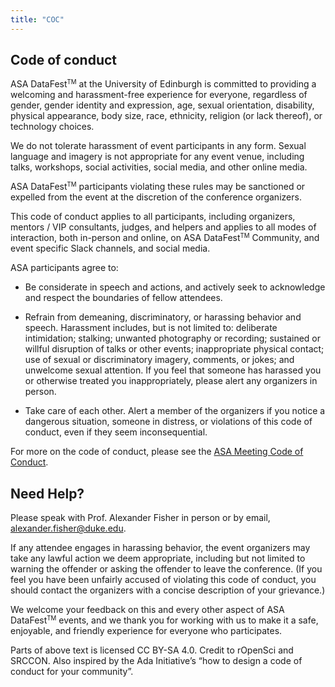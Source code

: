 ```yaml
---
title: "COC"
---
```


## Code of conduct


ASA DataFest<small><sup>TM</sup></small> at the University of Edinburgh is committed to providing a welcoming and harassment-free experience for everyone, regardless of gender, gender identity and expression, age, sexual orientation, disability, physical appearance, body size, race, ethnicity, religion (or lack thereof), or technology choices. 

We do not tolerate harassment of event participants in any form. 
Sexual language and imagery is not appropriate for any event venue, including talks, workshops, social activities, social media, and other online media. 

ASA DataFest<small><sup>TM</sup></small> participants violating these rules may be sanctioned or expelled from the event at the discretion of the conference organizers.

This code of conduct applies to all participants, including organizers, mentors / VIP consultants, judges, and helpers and applies to all modes of interaction, both in-person and online, on ASA DataFest<small><sup>TM</sup></small> Community, and event specific Slack channels, and social media.

ASA participants agree to:

- Be considerate in speech and actions, and actively seek to acknowledge and respect the boundaries of fellow attendees.

- Refrain from demeaning, discriminatory, or harassing behavior and speech. Harassment includes, but is not limited to: deliberate intimidation; stalking; unwanted photography or recording; sustained or willful disruption of talks or other events; inappropriate physical contact; use of sexual or discriminatory imagery, comments, or jokes; and unwelcome sexual attention. If you feel that someone has harassed you or otherwise treated you inappropriately, please alert any organizers in person.

- Take care of each other. Alert a member of the organizers if you notice a dangerous situation, someone in distress, or violations of this code of conduct, even if they seem inconsequential.

For more on the code of conduct, please see the [ASA Meeting Code of Conduct](https://www.amstat.org/ASA/Meetings/Meeting-Conduct-Policy.aspx?hkey=cd6c7609-5d24-4f07-b0e3-8606ca98de47).

## Need Help?

Please speak with Prof. Alexander Fisher in person or by email, [alexander.fisher@duke.edu](mailto:alexander.fisher@duke.edu).

If any attendee engages in harassing behavior, the event organizers may take any lawful action we deem appropriate, including but not limited to warning the offender or asking the offender to leave the conference. (If you feel you have been unfairly accused of violating this code of conduct, you should contact the organizers with a concise description of your grievance.)

We welcome your feedback on this and every other aspect of ASA DataFest<small><sup>TM</sup></small> events, and we thank you for working with us to make it a safe, enjoyable, and friendly experience for everyone who participates.

Parts of above text is licensed CC BY-SA 4.0. Credit to rOpenSci and SRCCON. Also inspired by the Ada Initiative’s "how to design a code of conduct for your community".
